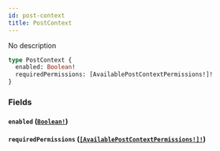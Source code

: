 ```yaml
---
id: post-context
title: PostContext
---
```


No description

```graphql
type PostContext {
  enabled: Boolean!
  requiredPermissions: [AvailablePostContextPermissions!]!
}
```

### Fields

#### `enabled` ([`Boolean!`](/docs/graphql/scalars/boolean))

#### `requiredPermissions` ([`[AvailablePostContextPermissions!]!`](/docs/graphql/enums/available-post-context-permissions))
